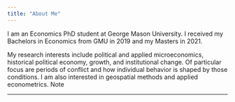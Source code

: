 ```yaml
---
title: "About Me"
---
```


I am an Economics PhD student at George Mason University. I received my Bachelors in Economics from GMU in 2019 and my Masters in 2021.

My research interests include political and applied microeconomics, historical political economy, growth, and institutional change. Of particular focus are periods of conflict and how individual behavior is shaped by those conditions. I am also interested in geospatial methods and applied econometrics. [Note]{.aside}

------------------------------------------------------------------------
